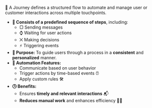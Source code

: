 🚀 A Journey defines a structured flow to automate and manage user or customer interactions across multiple touchpoints.

* **📜 Consists of a predefined sequence of steps**, including:
    * ▢ Sending messages
    * ⌚ Waiting for user actions
    * ⨉ Making decisions
    * ⚡ Triggering events
* **🎯 Purpose:** To guide users through a process in a **consistent** and **personalized** manner.
* **🤖 Automation Features:**
    * Communicate based on user behavior
    * Trigger actions by time-based events ⏰
    * Apply custom rules 🛠️
* **🕒 Benefits:**
    * Ensures **timely and relevant interactions** 📬
    * **Reduces manual work** and enhances efficiency 🧑‍💻